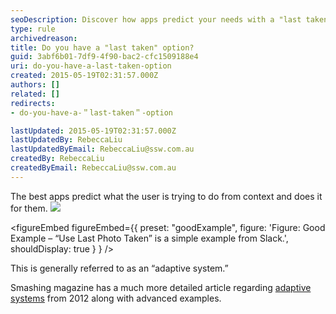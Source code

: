 ```yaml
---
seoDescription: Discover how apps predict your needs with a "last taken" feature to enhance user experience.
type: rule
archivedreason:
title: Do you have a "last taken" option?
guid: 3abf6b01-7df9-4f90-bac2-cfc1509188e4
uri: do-you-have-a-last-taken-option
created: 2015-05-19T02:31:57.000Z
authors: []
related: []
redirects:
- do-you-have-a-＂last-taken＂-option

lastUpdated: 2015-05-19T02:31:57.000Z
lastUpdatedBy: RebeccaLiu
lastUpdatedByEmail: RebeccaLiu@ssw.com.au
createdBy: RebeccaLiu
createdByEmail: RebeccaLiu@ssw.com.au
---
```


The best apps predict what the user is trying to do from context and does it for them.
![](lastphototaken.png)

<figureEmbed figureEmbed={{
  preset: "goodExample",
  figure: 'Figure: Good Example – “Use Last Photo Taken” is a simple example from Slack.',
  shouldDisplay: true
} } />


This is generally referred to as an “adaptive system.”

Smashing magazine has a much more detailed article regarding [adaptive systems](http://www.smashingmagazine.com/2012/12/10/creating-an-adaptive-system-to-enhance-ux/) from 2012 along with advanced examples.
